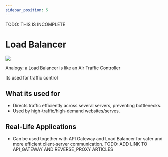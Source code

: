 ```yaml
---
sidebar_position: 5
---
```


TODO: THIS IS INCOMPLETE

# Load Balancer

<img src="load-balancer.drawio.svg" />

Analogy: a Load Balancer is like an Air Traffic Controller

Its used for traffic control

## What its used for

- Directs traffic efficiently across several servers, preventing bottlenecks.
- Used by high-traffic/high-demand websites/serves.

## Real-Life Applications

- Can be used together with API Gateway and Load Balancer for safer and more
  efficient client-server communication. TODO: ADD LINK TO API_GATEWAY AND REVERSE_PROXY ARTICLES
